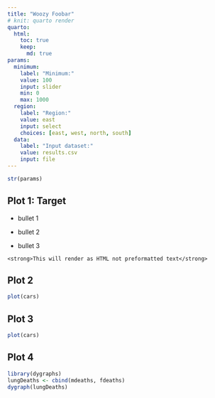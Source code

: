 ```yaml
---
title: "Woozy Foobar"
# knit: quarto render
quarto:
  html:
    toc: true
    keep: 
      md: true
params:
  minimum: 
    label: "Minimum:"
    value: 100
    input: slider
    min: 0
    max: 1000
  region:
    label: "Region:"
    value: east
    input: select
    choices: [east, west, north, south]
  data: 
    label: "Input dataset:"
    value: results.csv
    input: file
---
```


```r
str(params)
```

## Plot 1: Target

-   bullet 1

-   bullet 2

-   bullet 3

<!--html_preserve-->
    <strong>This will render as HTML not preformatted text</strong>
<!--/html_preserve-->


## Plot 2

```r
plot(cars)
```

## Plot 3

```r
plot(cars)
```

## Plot 4

```r
library(dygraphs)
lungDeaths <- cbind(mdeaths, fdeaths)
dygraph(lungDeaths)
```

